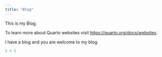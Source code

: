 ```yaml
---
title: "Blog"
---
```


This is my Blog.

To learn more about Quarto websites visit <https://quarto.org/docs/websites>.

I have a blog and you are welcome to my blog.

```r
1 + 1
```

